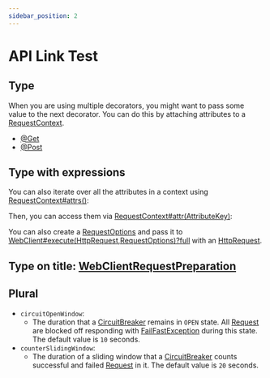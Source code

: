 ```yaml
---
sidebar_position: 2
---
```



# API Link Test

## Type

When you are using multiple decorators, you might want to pass some value to the next decorator.
You can do this by attaching attributes to a [RequestContext](type).

- [@Get](type)
- [@Post](type)

## Type with expressions

You can also iterate over all the attributes in a context using [RequestContext#attrs()](type):

Then, you can access them via [RequestContext#attr(AttributeKey)](type):

You can also create a [RequestOptions](type) and pass it
to [WebClient#execute(HttpRequest,RequestOptions)?full](type) with an [HttpRequest](type).

## Type on title: [WebClientRequestPreparation](type)

## Plural

- `circuitOpenWindow`:
  - The duration that a [CircuitBreaker](type) remains in `OPEN` state. All [Request](typeplural) are blocked
    off responding with [FailFastException](type) during this state. The default value is `10` seconds.
- `counterSlidingWindow`:
  - The duration of a sliding window that a [CircuitBreaker](type) counts successful and failed [Request](typeplural) in it. The default value is `20` seconds.
